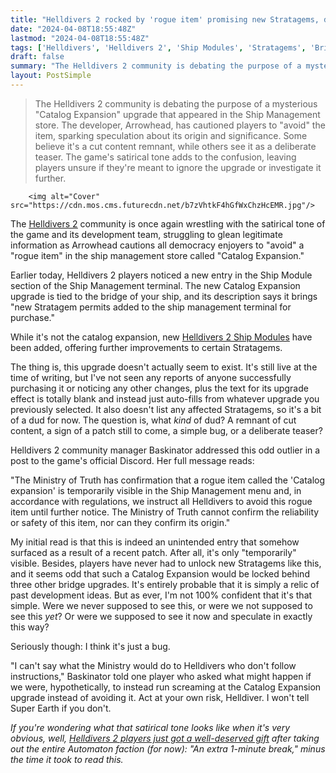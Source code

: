 ```yaml
---
title: "Helldivers 2 rocked by 'rogue item' promising new Stratagems, dev tells players to avoid 'Catalog Expansion' upgrade or who knows what could happen"
date: "2024-04-08T18:55:48Z"
lastmod: "2024-04-08T18:55:48Z"
tags: ['Helldivers', 'Helldivers 2', 'Ship Modules', 'Stratagems', 'Bridge Upgrades', 'Ministry of Truth', 'Satirical Tone', 'Arrowhead']
draft: false
summary: "The Helldivers 2 community is debating the purpose of a mysterious 'Catalog Expansion' upgrade that appeared in the Ship Management store. The developer, Arrowhead, has cautioned players to 'avoid' the item, sparking speculation about its origin and significance. Some believe it's a cut content remnant, while others see it as a deliberate teaser. The game's satirical tone adds to the confusion, leaving players unsure if they're meant to ignore the upgrade or investigate it further."
layout: PostSimple
---
```

> The Helldivers 2 community is debating the purpose of a mysterious "Catalog Expansion" upgrade that appeared in the Ship Management store. The developer, Arrowhead, has cautioned players to "avoid" the item, sparking speculation about its origin and significance. Some believe it's a cut content remnant, while others see it as a deliberate teaser. The game's satirical tone adds to the confusion, leaving players unsure if they're meant to ignore the upgrade or investigate it further.


        <img alt="Cover" src="https://cdn.mos.cms.futurecdn.net/b7zVhtkF4hGfWxChzHcEMR.jpg"/>
        
The [<u>Helldivers 2</u>](https://www.gamesradar.com/helldivers-2-guide/) community is once again wrestling with the satirical tone of the game and its development team, struggling to glean legitimate information as Arrowhead cautions all democracy enjoyers to "avoid" a "rogue item" in the ship management store called "Catalog Expansion."

Earlier today, Helldivers 2 players noticed a new entry in the Ship Module section of the Ship Management terminal. The new Catalog Expansion upgrade is tied to the bridge of your ship, and its description says it brings "new Stratagem permits added to the ship management terminal for purchase."



While it's not the catalog expansion, new [Helldivers 2 Ship Modules](https://www.gamesradar.com/helldivers-2-ship-modules/) have been added, offering further improvements to certain Stratagems.

The thing is, this upgrade doesn't actually seem to exist. It's still live at the time of writing, but I've not seen any reports of anyone successfully purchasing it or noticing any other changes, plus the text for its upgrade effect is totally blank and instead just auto-fills from whatever upgrade you previously selected. It also doesn't list any affected Stratagems, so it's a bit of a dud for now. The question is, what *kind* of dud? A remnant of cut content, a sign of a patch still to come, a simple bug, or a deliberate teaser? 

Helldivers 2 community manager Baskinator addressed this odd outlier in a post to the game's official Discord. Her full message reads: 

"The Ministry of Truth has confirmation that a rogue item called the 'Catalog expansion' is temporarily visible in the Ship Management menu and, in accordance with regulations, we instruct all Helldivers to avoid this rogue item until further notice. The Ministry of Truth cannot confirm the reliability or safety of this item, nor can they confirm its origin."

My initial read is that this is indeed an unintended entry that somehow surfaced as a result of a recent patch. After all, it's only "temporarily" visible. Besides, players have never had to unlock new Stratagems like this, and it seems odd that such a Catalog Expansion would be locked behind three other bridge upgrades. It's entirely probable that it is simply a relic of past development ideas. But as ever, I'm not 100% confident that it's that simple. Were we never supposed to see this, or were we not supposed to see this *yet*? Or were we supposed to see it now and speculate in exactly this way? 

Seriously though: I think it's just a bug. 

"I can't say what the Ministry would do to Helldivers who don't follow instructions," Baskinator told one player who asked what might happen if we were, hypothetically, to instead run screaming at the Catalog Expansion upgrade instead of avoiding it. Act at your own risk, Helldiver. I won't tell Super Earth if you don't. 

*If you're wondering what that satirical tone looks like when it's very obvious, well, *[<u><em>Helldivers 2 players just got a well-deserved gift</em></u>](https://www.gamesradar.com/helldivers-2-players-get-a-well-deserved-gift-after-taking-out-the-entire-automaton-faction-for-now-an-extra-1-minute-break-minus-the-time-it-took-to-read-this/)* after taking out the entire Automaton faction (for now): "An extra 1-minute break," minus the time it took to read this.*
        